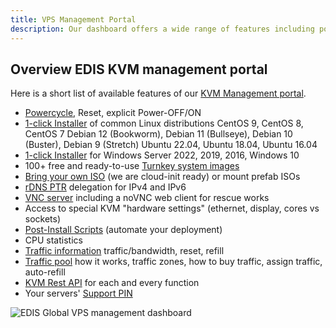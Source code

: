 ```yaml
---
title: VPS Management Portal
description: Our dashboard offers a wide range of features including powercycling, autoinstallers, BYO .iso, rDNS, VNC/noVNC, Turnkey images, post-install scripts, traffic pool, statistics, ...
---
```


## **Overview EDIS KVM management portal**

Here is a short list of available features of our <a href="https://manage.edisglobal.com/clientarea.php" target="_blank">KVM Management portal</a>.

- [Powercycle](./power-cycle-or-reboot-a-vps), Reset, explicit Power-OFF/ON
- [1-click Installer](./autoinstall-reinstall-install-vps-linux-windows)
  of common Linux distributions CentOS 9, CentOS 8, CentOS 7 Debian 12 (Bookworm),
  Debian 11 (Bullseye), Debian 10 (Buster), Debian 9 (Stretch) Ubuntu 22.04, Ubuntu
  18.04, Ubuntu 16.04
- [1-click Installer](./autoinstall-reinstall-install-vps-linux-windows) for Windows Server 2022, 2019, 2016, Windows 10
- 100+ free and ready-to-use [Turnkey system images](./autoinstall-reinstall-install-vps-linux-windows)
- [Bring your own ISO](./bring-your-own-iso) (we are cloud-init ready) or mount prefab ISOs
- [rDNS PTR](../faq/ip-addresses/setting-up-reverse-pointers) delegation for IPv4 and IPv6
- [VNC server](./enable-vnc-server) including a noVNC web client for rescue works
- Access to special KVM "hardware settings" (ethernet, display, cores vs sockets)
- [Post-Install Scripts](./post-install-scripts) (automate your deployment)
- CPU statistics
- [Traffic information](../faq/traffic-bandwidth/traffic-stats-refill-explained) traffic/bandwidth, reset, refill
- [Traffic pool](../faq/traffic-bandwidth/traffic-pool-global-and-premium-traffic-zone) how it works, traffic zones, how to buy traffic, assign traffic, auto-refill
- [KVM Rest API](../api-reference2/) for each and every function
- Your servers' [Support PIN](./your-support-pin)

![EDIS Global VPS management dashboard](/assets/JHn_7S09-RiwMFdxk_6kL_edis-kvm-management-panel-da426c30c2.png "EDIS Global VPS management dashboard")

